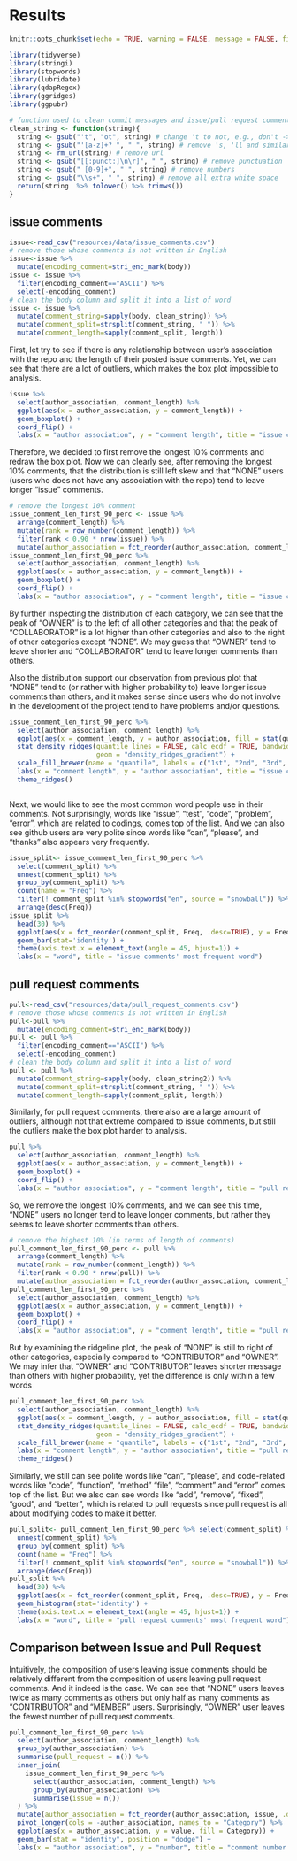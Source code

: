 # Results

```r
knitr::opts_chunk$set(echo = TRUE, warning = FALSE, message = FALSE, fig.align = "center")
```

```r
library(tidyverse)
library(stringi)
library(stopwords)
library(lubridate)
library(qdapRegex)
library(ggridges)
library(ggpubr)
```

```r
# function used to clean commit messages and issue/pull request comments
clean_string <- function(string){
  string <- gsub("'t", "ot", string) # change 't to not, e.g., don't -> donot
  string <- gsub("'[a-z]+? ", " ", string) # remove 's, 'll and similar
  string <- rm_url(string) # remove url
  string <- gsub("[[:punct:]\n\r]", " ", string) # remove punctuation
  string <- gsub(" [0-9]+", " ", string) # remove numbers
  string <- gsub("\\s+", " ", string) # remove all extra white space
  return(string  %>% tolower() %>% trimws())
}
```

## issue comments
```r
issue<-read_csv("resources/data/issue_comments.csv")
# remove those whose comments is not written in English
issue<-issue %>%
  mutate(encoding_comment=stri_enc_mark(body))
issue <- issue %>%
  filter(encoding_comment=="ASCII") %>%
  select(-encoding_comment)
# clean the body column and split it into a list of word
issue <- issue %>%
  mutate(comment_string=sapply(body, clean_string)) %>%
  mutate(comment_split=strsplit(comment_string, " ")) %>% 
  mutate(comment_length=sapply(comment_split, length))
```

First, let try to see if there is any relationship between user's association with the repo and the length of their posted issue comments. Yet, we can see that there are a lot of outliers, which makes the box plot impossible to analysis.
```r
issue %>% 
  select(author_association, comment_length) %>%
  ggplot(aes(x = author_association, y = comment_length)) + 
  geom_boxplot() + 
  coord_flip() +
  labs(x = "author association", y = "comment length", title = "issue comments' boxplot")
```
Therefore, we decided to first remove the longest 10% comments and redraw the box plot. Now we can clearly see, after removing the longest 10% comments, that the distribution is still left skew and that "NONE" users (users who does not have any association with the repo) tend to leave longer "issue" comments. 
```r
# remove the longest 10% comment
issue_comment_len_first_90_perc <- issue %>% 
  arrange(comment_length) %>% 
  mutate(rank = row_number(comment_length)) %>%
  filter(rank < 0.90 * nrow(issue)) %>% 
  mutate(author_association = fct_reorder(author_association, comment_length))
issue_comment_len_first_90_perc %>% 
  select(author_association, comment_length) %>%
  ggplot(aes(x = author_association, y = comment_length)) + 
  geom_boxplot() + 
  coord_flip() +
  labs(x = "author association", y = "comment length", title = "issue comments' boxplot")
```

By further inspecting the distribution of each category, we can see that the peak of "OWNER" is to the left of all other categories and that the peak of "COLLABORATOR" is a lot higher than other categories and also to the right of other categories except "NONE". We may guess that "OWNER" tend to leave shorter and "COLLABORATOR" tend to leave longer comments than others.

Also the distribution support our observation from previous plot that "NONE" tend to (or rather with higher probability to) leave longer issue comments than others, and it makes sense since users who do not involve in the development of the project tend to have problems and/or questions. 
```r
issue_comment_len_first_90_perc %>% 
  select(author_association, comment_length) %>%
  ggplot(aes(x = comment_length, y = author_association, fill = stat(quantile))) +
  stat_density_ridges(quantile_lines = FALSE, calc_ecdf = TRUE, bandwidth = 1,
                      geom = "density_ridges_gradient") +
  scale_fill_brewer(name = "quantile", labels = c("1st", "2nd", "3rd", "4th")) + 
  labs(x = "comment length", y = "author association", title = "issue comments' distributions") + 
  theme_ridges()
```

```r

```


Next, we would like to see the most common word people use in their comments. Not surprisingly, words like "issue", "test", "code", "problem", "error", which are related to codings, comes top of the list. And we can also see github users are very polite since words like "can", "please", and "thanks" also appears very frequently. 
```r
issue_split<- issue_comment_len_first_90_perc %>% 
  select(comment_split) %>%
  unnest(comment_split) %>%
  group_by(comment_split) %>%
  count(name = "Freq") %>%
  filter(! comment_split %in% stopwords("en", source = "snowball")) %>%
  arrange(desc(Freq))
issue_split %>%
  head(30) %>%
  ggplot(aes(x = fct_reorder(comment_split, Freq, .desc=TRUE), y = Freq)) +
  geom_bar(stat='identity') + 
  theme(axis.text.x = element_text(angle = 45, hjust=1)) +
  labs(x = "word", title = "issue comments' most frequent word")
```

## pull request comments
```r
pull<-read_csv("resources/data/pull_request_comments.csv")
# remove those whose comments is not written in English
pull<-pull %>%
  mutate(encoding_comment=stri_enc_mark(body))
pull <- pull %>%
  filter(encoding_comment=="ASCII") %>%
  select(-encoding_comment)
# clean the body column and split it into a list of word
pull <- pull %>%
  mutate(comment_string=sapply(body, clean_string2)) %>%
  mutate(comment_split=strsplit(comment_string, " ")) %>% 
  mutate(comment_length=sapply(comment_split, length))
```

Similarly, for pull request comments, there also are a large amount of outliers, although not that extreme compared to issue comments, but still the outliers make the box plot harder to analysis.
```r
pull %>% 
  select(author_association, comment_length) %>%
  ggplot(aes(x = author_association, y = comment_length)) + 
  geom_boxplot() +
  coord_flip() +
  labs(x = "author association", y = "comment length", title = "pull request comments' boxplot")
```
So, we remove the longest 10% comments, and we can see this time, "NONE" users no longer tend to leave longer comments, but rather they seems to leave shorter comments than others. 
```r
# remove the highest 10% (in terms of length of comments)
pull_comment_len_first_90_perc <- pull %>% 
  arrange(comment_length) %>% 
  mutate(rank = row_number(comment_length)) %>%
  filter(rank < 0.90 * nrow(pull)) %>%
  mutate(author_association = fct_reorder(author_association, comment_length))
pull_comment_len_first_90_perc %>% 
  select(author_association, comment_length) %>%
  ggplot(aes(x = author_association, y = comment_length)) + 
  geom_boxplot() +
  coord_flip() +
  labs(x = "author association", y = "comment length", title = "pull request comments' boxplot")
```

But by examining the ridgeline plot, the peak of "NONE" is still to right of other categories, especially compared to "CONTRIBUTOR" and "OWNER". We may infer that "OWNER" and "CONTRIBUTOR" leaves shorter message than others with higher probability, yet the difference is only within a few words
```r
pull_comment_len_first_90_perc %>% 
  select(author_association, comment_length) %>%
  ggplot(aes(x = comment_length, y = author_association, fill = stat(quantile))) +
  stat_density_ridges(quantile_lines = FALSE, calc_ecdf = TRUE, bandwidth = 1,
                      geom = "density_ridges_gradient") +
  scale_fill_brewer(name = "quantile", labels = c("1st", "2nd", "3rd", "4th")) + 
  labs(x = "comment length", y = "author association", title = "pull request comments' distributions") + 
  theme_ridges()
```

Similarly, we still can see polite words like "can", "please", and code-related words like "code", "function", "method" "file", "comment" and "error" comes top of the list. But we also can see words like "add", "remove", "fixed", "good", and "better", which is related to pull requests since pull request is all about modifying codes to make it better.
```r
pull_split<- pull_comment_len_first_90_perc %>% select(comment_split) %>%
  unnest(comment_split) %>%
  group_by(comment_split) %>%
  count(name = "Freq") %>%
  filter(! comment_split %in% stopwords("en", source = "snowball")) %>%
  arrange(desc(Freq))
pull_split %>%
  head(30) %>%
  ggplot(aes(x = fct_reorder(comment_split, Freq, .desc=TRUE), y = Freq)) +
  geom_histogram(stat='identity') + 
  theme(axis.text.x = element_text(angle = 45, hjust=1)) +
  labs(x = "word", title = "pull request comments' most frequent word")
```
## Comparison between Issue and Pull Request

Intuitively, the composition of users leaving issue comments should be relatively different from the composition of users leaving pull request comments. And it indeed is the case. We can see that "NONE" users leaves twice as many comments as others but only half as many comments as "CONTRIBUTOR" and "MEMBER" users. Surprisingly, "OWNER" user leaves the fewest number of pull request comments.
```r
pull_comment_len_first_90_perc %>% 
  select(author_association, comment_length) %>%
  group_by(author_association) %>%
  summarise(pull_request = n()) %>%
  inner_join(
    issue_comment_len_first_90_perc %>% 
      select(author_association, comment_length) %>%
      group_by(author_association) %>%
      summarise(issue = n())
  ) %>%
  mutate(author_association = fct_reorder(author_association, issue, .desc = TRUE)) %>%
  pivot_longer(cols = -author_association, names_to = "Category") %>%
  ggplot(aes(x = author_association, y = value, fill = Category)) +
  geom_bar(stat = "identity", position = "dodge") + 
  labs(x = "author association", y = "number", title = "comment number of Issue vs Pull Request")
```





